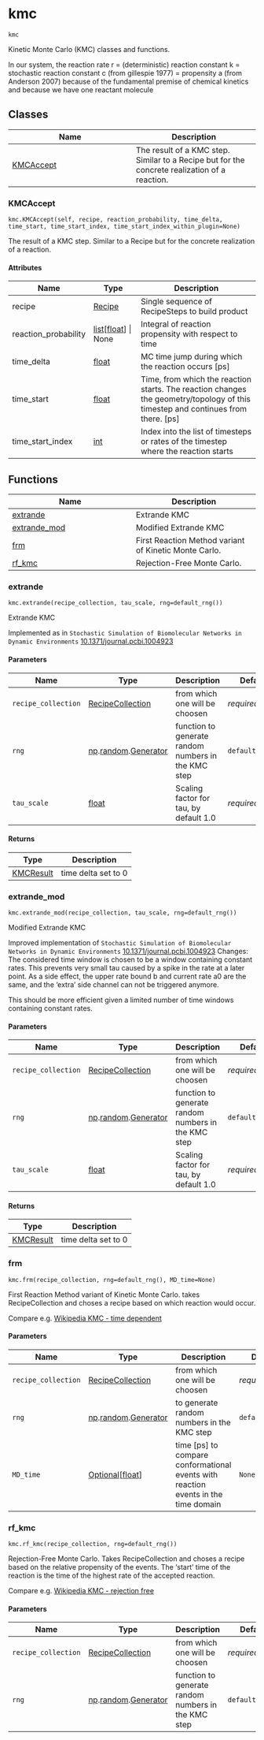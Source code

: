 # kmc { #kimmdy.kmc }

`kmc`

Kinetic Monte Carlo (KMC) classes and functions.

In our system, the reaction rate r = (deterministic) reaction constant k
= stochastic reaction constant c (from gillespie 1977)
= propensity a (from Anderson 2007)
because of the fundamental premise of chemical kinetics
and because we have one reactant molecule

## Classes

| Name | Description |
| --- | --- |
| [KMCAccept](#kimmdy.kmc.KMCAccept) | The result of a KMC step. Similar to a Recipe but for the concrete realization of a reaction. |

### KMCAccept { #kimmdy.kmc.KMCAccept }

`kmc.KMCAccept(self, recipe, reaction_probability, time_delta, time_start, time_start_index, time_start_index_within_plugin=None)`

The result of a KMC step. Similar to a Recipe but for the concrete realization of a reaction.

#### Attributes

| Name                 | Type                                       | Description                                                                                                                      |
|----------------------|--------------------------------------------|----------------------------------------------------------------------------------------------------------------------------------|
| recipe               | [Recipe](`kimmdy.recipe.Recipe`)           | Single sequence of RecipeSteps to build product                                                                                  |
| reaction_probability | [list](`list`)\[[float](`float`)\] \| None | Integral of reaction propensity with respect to time                                                                             |
| time_delta           | [float](`float`)                           | MC time jump during which the reaction occurs [ps]                                                                               |
| time_start           | [float](`float`)                           | Time, from which the reaction starts. The reaction changes the geometry/topology of this timestep and continues from there. [ps] |
| time_start_index     | [int](`int`)                               | Index into the list of timesteps or rates of the timestep where the reaction starts                                              |

## Functions

| Name | Description |
| --- | --- |
| [extrande](#kimmdy.kmc.extrande) | Extrande KMC |
| [extrande_mod](#kimmdy.kmc.extrande_mod) | Modified Extrande KMC |
| [frm](#kimmdy.kmc.frm) | First Reaction Method variant of Kinetic Monte Carlo. |
| [rf_kmc](#kimmdy.kmc.rf_kmc) | Rejection-Free Monte Carlo. |

### extrande { #kimmdy.kmc.extrande }

`kmc.extrande(recipe_collection, tau_scale, rng=default_rng())`

Extrande KMC

Implemented as in
`Stochastic Simulation of Biomolecular Networks in Dynamic Environments`
[10.1371/journal.pcbi.1004923](https://doi.org/10.1371/journal.pcbi.1004923)

#### Parameters

| Name                | Type                                                                         | Description                                         | Default         |
|---------------------|------------------------------------------------------------------------------|-----------------------------------------------------|-----------------|
| `recipe_collection` | [RecipeCollection](`kimmdy.recipe.RecipeCollection`)                         | from which one will be choosen                      | _required_      |
| `rng`               | [np](`numpy`).[random](`numpy.random`).[Generator](`numpy.random.Generator`) | function to generate random numbers in the KMC step | `default_rng()` |
| `tau_scale`         | [float](`float`)                                                             | Scaling factor for tau, by default 1.0              | _required_      |

#### Returns

| Type                                | Description         |
|-------------------------------------|---------------------|
| [KMCResult](`kimmdy.kmc.KMCResult`) | time delta set to 0 |

### extrande_mod { #kimmdy.kmc.extrande_mod }

`kmc.extrande_mod(recipe_collection, tau_scale, rng=default_rng())`

Modified Extrande KMC

Improved implementation of
`Stochastic Simulation of Biomolecular Networks in Dynamic Environments`
[10.1371/journal.pcbi.1004923](https://doi.org/10.1371/journal.pcbi.1004923)
Changes: The considered time window is chosen to be a window containing
constant rates. This prevents very small tau caused by a spike in the rate
at a later point. As a side effect, the upper rate bound b and current rate
a0 are the same, and the 'extra' side channel can not be triggered anymore.

This should be more efficient given a limited number of time windows
containing constant rates.

#### Parameters

| Name                | Type                                                                         | Description                                         | Default         |
|---------------------|------------------------------------------------------------------------------|-----------------------------------------------------|-----------------|
| `recipe_collection` | [RecipeCollection](`kimmdy.recipe.RecipeCollection`)                         | from which one will be choosen                      | _required_      |
| `rng`               | [np](`numpy`).[random](`numpy.random`).[Generator](`numpy.random.Generator`) | function to generate random numbers in the KMC step | `default_rng()` |
| `tau_scale`         | [float](`float`)                                                             | Scaling factor for tau, by default 1.0              | _required_      |

#### Returns

| Type                                | Description         |
|-------------------------------------|---------------------|
| [KMCResult](`kimmdy.kmc.KMCResult`) | time delta set to 0 |

### frm { #kimmdy.kmc.frm }

`kmc.frm(recipe_collection, rng=default_rng(), MD_time=None)`

First Reaction Method variant of Kinetic Monte Carlo.
takes RecipeCollection and choses a recipe based on which reaction would occur.

Compare e.g. [Wikipedia KMC - time dependent](https://en.wikipedia.org/wiki/Kinetic_Monte_Carlo#Time-dependent_Algorithms)

#### Parameters

| Name                | Type                                                                         | Description                                                                        | Default         |
|---------------------|------------------------------------------------------------------------------|------------------------------------------------------------------------------------|-----------------|
| `recipe_collection` | [RecipeCollection](`kimmdy.recipe.RecipeCollection`)                         | from which one will be choosen                                                     | _required_      |
| `rng`               | [np](`numpy`).[random](`numpy.random`).[Generator](`numpy.random.Generator`) | to generate random numbers in the KMC step                                         | `default_rng()` |
| `MD_time`           | [Optional](`typing.Optional`)\[[float](`float`)\]                            | time [ps] to compare conformational events with reaction events in the time domain | `None`          |

### rf_kmc { #kimmdy.kmc.rf_kmc }

`kmc.rf_kmc(recipe_collection, rng=default_rng())`

Rejection-Free Monte Carlo.
Takes RecipeCollection and choses a recipe based on the relative propensity of the events.
The 'start' time of the reaction is the time of the highest rate of the accepted reaction.

Compare e.g. [Wikipedia KMC - rejection free](https://en.wikipedia.org/wiki/Kinetic_Monte_Carlo#Rejection-free_KMC)

#### Parameters

| Name                | Type                                                                         | Description                                         | Default         |
|---------------------|------------------------------------------------------------------------------|-----------------------------------------------------|-----------------|
| `recipe_collection` | [RecipeCollection](`kimmdy.recipe.RecipeCollection`)                         | from which one will be choosen                      | _required_      |
| `rng`               | [np](`numpy`).[random](`numpy.random`).[Generator](`numpy.random.Generator`) | function to generate random numbers in the KMC step | `default_rng()` |